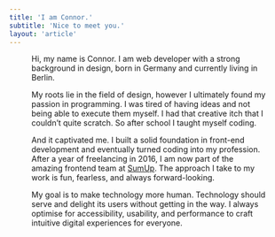 ```yaml
---
title: 'I am Connor.'
subtitle: 'Nice to meet you.'
layout: 'article'
---
```



<Figure
  image={{
    src: '/images/pages/connor.jpg',
    alt: 'Connor smiles into the camera',
    aspectRatio: 1.618,
    color: '#cfced2',
    loading: 'eager',
  }}
  align={Figure.FULL}
/>

Hi, my name is Connor. I am web developer with a strong background in design, born in Germany and currently living in Berlin.

My roots lie in the field of design, however I ultimately found my passion in programming. I was tired of having ideas and not being able to execute them myself. I had that creative itch that I couldn’t quite scratch. So after school I taught myself coding.

And it captivated me. I built a solid foundation in front-end development and eventually turned coding into my profession. After a year of freelancing in 2016, I am now part of the amazing frontend team at [SumUp](https://sumup.com). The approach I take to my work is fun, fearless, and always forward-looking.

My goal is to make technology more human. Technology should serve and delight its users without getting in the way. I always optimise for accessibility, usability, and performance to craft intuitive digital experiences for everyone.
